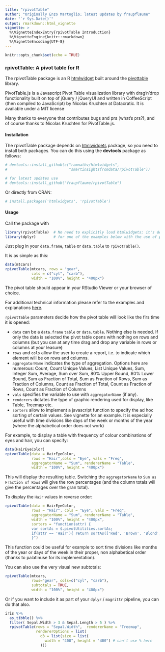 ```yaml
---
title: "rpivotTable"
author: "Originally Enzo Martoglio; latest updates by fraupflaume"
date: "`r Sys.Date()`"
output: rmarkdown::html_vignette
vignette: >
  %\VignetteIndexEntry{rpivotTable Introduction}
  %\VignetteEngine{knitr::rmarkdown}
  %\VignetteEncoding{UTF-8}
---
```


<style>
table.pvtUI {
  margin: 0;
}
</style>

```r
knitr::opts_chunk$set(echo = TRUE)
```

### rpivotTable:  A pivot table for R

The rpivotTable package is an R [htmlwidget](http://htmlwidgets.org)  built around the [pivottable](http://nicolas.kruchten.com/pivottable/examples/)  library.

PivotTable.js is a Javascript Pivot Table visualization library with drag'n'drop functionality built on top of jQuery / jQueryUI and  written in CoffeeScript (then compiled to JavaScript) by Nicolas Kruchten at Datacratic. It is available under a MIT license

Many thanks to everyone that contributes bugs and prs (what's prs?), and of course thanks to Nicolas Kruchten for PivotTable.js.

#### Installation

The rpivotTable package depends on  [htmlwidgets](https://github.com/ramnathv/htmlwidgets) package, so you need to install both packages. You can do this using the **devtools** package as follows:

```r
# devtools::install_github(c("ramnathv/htmlwidgets",
#                            "smartinsightsfromdata/rpivotTable"))

# for latest updates use
# devtools::install_github("fraupflaume/rpivotTable")

```

Or directly from CRAN:

```r
# install.packages('htmlwidgets', 'rpivotTable')
```

#### Usage

Call the package with

```r
library(rpivotTable)  # No need to explicitly load htmlwidgets; it's done for you
library(dplyr)        # for one of the examples below with the use of pipes
```

Just plug in your `data.frame`, `table` or `data.table` to `rpivotTable()`.

It is as simple as this:

```r
data(mtcars)
rpivotTable(mtcars, rows = "gear",
            cols = c("cyl", "carb"), 
            width = "100%", height = "400px")
```
The pivot table should appear in your RStudio Viewer or your browser of choice.

For additional technical information please refer to the examples and explanations [here](https://github.com/nicolaskruchten/pivottable/wiki/).

`rpivotTable` parameters decide how the pivot table will look like the firs time it is opened:

* `data` can be a `data.frame` `table` or `data.table`. Nothing else is needed.  If only the data is selected the pivot table opens with nothing on rows and columns (but you can at any time drag and drop any variable in rows or columns at your leasure)
* `rows` and `cols` allow the user to create a report, i.e. to indicate which element will be on rows and columns.
* `aggregatorName` indicates the type of aggregation. Options here are numerous: Count, Count Unique Values, List Unique Values, Sum, Integer Sum, Average, Sum over Sum, 80% Upper Bound, 80% Lower Bound, Sum as Fraction of Total, Sum as Fraction of Rows, Sum as Fraction of Columns, Count as Fraction of Total, Count as Fraction of Rows, Count as Fraction of Columns
* `vals` specifies the variable to use with `aggregatorName` (if any).
* `renderers` dictates the type of graphic rendering used for display, like Table, Treemap etc.
* `sorters` allow to implement a javascript function to specify the ad hoc sorting of certain values. See vignette for an example. It is especially useful with time divisions like days of the week or months of the year (where the alphabetical order does not work)

For example, to display a table with frequency of colour combinations of eyes and hair, you can specify:

```r

data(HairEyeColor)
rpivotTable(data = HairEyeColor, 
            rows = "Hair",cols = "Eye", vals = "Freq", 
            aggregatorName = "Sum", rendererName = "Table", 
            width = "100%", height = "400px")
```


This will display the resulting table. Switching the `aggregatorName` to `Sum as Fraction of Rows` will give the row percentages (and the column totals will give the percentages over the gran total).

To display the `Hair` values in reverse order:

```r

rpivotTable(data = HairEyeColor, 
            rows = "Hair", cols = "Eye", vals = "Freq", 
            aggregatorName = "Sum", rendererName = "Table", 
            width = "100%", height = "400px",
            sorters = "function(attr) {
            var sortAs = $.pivotUtilities.sortAs;
            if(attr == 'Hair'){ return sortAs(['Red', 'Brown', 'Blond', 'Black']);}
            }")

```

This function could be useful for example to sort time divisions like months of the year or days of the week in their proper, non alphabetical order (thanks to palatinuse for its implementation).

You can also use the very visual new subtotals:

```r
rpivotTable(mtcars, 
            rows="gear", cols=c("cyl", "carb"), 
            subtotals = TRUE, 
            width = "100%", height = "400px")
```

Or if you want to include it as part of your `dplyr` / `magrittr` pipeline, you can do that also.


```r

iris %>%
  as_tibble() %>%
  filter( Sepal.Width > 3 & Sepal.Length > 5 ) %>%
  rpivotTable(rows = "Sepal.Width",  rendererName = "Treemap",
              rendererOptions = list(
                d3 = list(size = list(
                  width = "400", height = "400") # can't use % here
                )))

```

